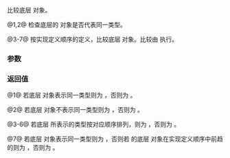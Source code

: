 {{cpp/types/type_index/title|1=operator==,!=,&lt;,&lt;=,&gt;,&gt;=,&lt;=&gt;}}
{{cpp/types/type_index/navbar}}
{{dcl begin}}
{{dcl|num=1|since=c++11|1=
bool operator==( const type_index&amp; rhs ) const noexcept;
}}
{{dcl|num=2|since=c++11|until=c++20|1=
bool operator!=( const type_index&amp; rhs ) const noexcept;
}}
{{dcl|num=3|since=c++11|1=
bool operator&lt;( const type_index&amp; rhs ) const noexcept;
}}
{{dcl|num=4|since=c++11|1=
bool operator&lt;=( const type_index&amp; rhs ) const noexcept;
}}
{{dcl|num=5|since=c++11|1=
bool operator&gt;( const type_index&amp; rhs ) const noexcept;
}}
{{dcl|num=6|since=c++11|1=
bool operator&gt;=( const type_index&amp; rhs ) const noexcept;
}}
{{dcl|num=7|since=c++20|1=
std::strong_ordering operator&lt;=&gt;( const type_index&amp; rhs ) const noexcept;
}}
{{dcl end}}

比较底层 {{lc|std::type_info}} 对象。

@1,2@ 检查底层的 {{lc|std::type_info}} 对象是否代表同一类型。

@3-7@ 按实现定义顺序的定义，比较底层 {{lc|std::type_info}} 对象。比较由 {{l2tt|cpp/types/type_info/before}} 执行。

{{rrev|since=c++20|
{{cpp/note synthesized eq}}
}}

===参数===
{{par begin}}
{{par|rhs|要比较的另一 {{tt|type_index}} 对象}}
{{par end}} 

===返回值===
@1@ 若底层 {{lc|std::type_info}} 对象表示同一类型则为 {{c|true}}，否则为 {{c|false}}。

@2@ 若底层 {{lc|std::type_info}} 对象不表示同一类型则为 {{c|true}}，否则为 {{c|false}}。

@3-6@ 若底层 {{lc|std::type_info}} 所表示的类型按对应顺序排列，则为 {{c|true}}，否则为 {{c|false}}。

@7@ 若底层 {{lc|std::type_info}} 对象表示同一类型则为 {{c|std::strong_ordering::equal}}，否则若 {{c|*this}} 的底层 {{lc|std::type_info}} 对象在实现定义顺序中前趋 {{tt|rhs}} 的则为 {{c|std::strong_ordering::less}}，否则为 {{c|std::strong_ordering::greater}}。

{{langlinks|de|en|es|fr|it|ja|pt|ru}}